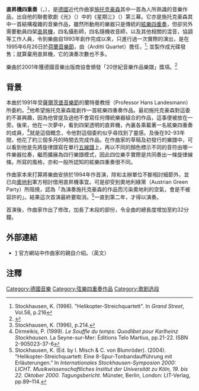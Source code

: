 '''直昇機四重奏'''（{{lang-de|Das Helikopter-Streichquartett}}，{{lang-en|the Helicopter String Quartet}}），是[[德國|德國]]近代作曲家[[施托克豪森|施托克豪森]]其中一首為人所熟識的音樂作品，出自他的聯套歌劇《光》（{{lang-de|''Licht''}}）中的《星期三》（{{lang-de|''Mittwoch''}}）第三幕。它亦是施托克豪森其中一首結構複雜的音樂作品，雖然所動用的樂器只是傳統的[[絃樂四重奏|絃樂四重奏]]，但卻另外需要動員四架[[直昇機|直昇機]]，四名攝影師，四名隨機收音師，以及其他相關的混音，協調等工作人員，令到樂曲自1993年創作完成以來，只進行過一次實際的演出，是在1995年6月26日於[[荷蘭音樂節|荷蘭音樂節]]，由{{link-en|阿迪蒂弦樂四重奏|Arditti Quartet}}（Arditti Quartet）擔任，<ref>Stockhausen, K. (1996). "Helikopter-Streichquartett". In ''Grand Street'', Vol.56, p.216</ref>; 並製作成光碟發售；就算棄用直昇機，它的演奏次數也不多。

樂曲於2001年獲德國音樂出版商協會頒發「20世紀音樂作品樂譜」獎項。<ref>{{Cite web |url=http://www.stockhausen.org/helicopter_intro.html |title=存档副本 |accessdate=2011-10-02 |archive-date=2014-11-17 |archive-url=https://web.archive.org/web/20141117125904/http://www.stockhausen.org/helicopter_intro.html |dead-url=no }}</ref>

==背景==
本曲於1991年受[[薩爾茨堡音樂節|薩爾茨堡音樂節]]的蘭特曼教授（Professor Hans Landesmann）所委約。<ref>Stockhausen, K. (1996), p.214.</ref>他希望施托克豪森能創作一首絃樂四重奏作品。最初施托克豪森對這委約不甚興趣，因為他曾提及過他不會寫任何傳統樂器組合的作品，這事便被放在一旁。後來，他在一次夢中，看到四架透明的直昇機，內裏各乘載著一名絃樂四重奏的成員，<ref>Dirmeikis, P. (1999). ''Le Souffle du temps: Quodlibet pour Karlheinz Stockhausen''. La Seyne-sur-Mer: Éditions Telo Martius, pp.21-22. ISBN 2-905023-37-6
</ref>就是這個概念，令他對這個委約似乎尋找到了靈感。及後在92-93年間，他花了約三個多月的時間去完成作品。在作曲家的草稿及初發行的樂譜中，可以看到他是先將旋律譜寫在單行[[五線譜|五線譜]]上，再以不同的顏色標示不同的音符由哪一件樂器拉奏，繼而擴展為四行樂譜模式，因此四位樂手實際是共同奏出一條旋律線條。所寫的風格，亦和一般所認知的絃樂四重奏很不同。

作曲家本來打算將樂曲安排於1994年作首演，除和主辦單位不斷相討細節外，並已向[[奧地利|奧地利]]軍方相討借用直昇機事宜。可是卻受到奧地利綠黨（Austrian Green Party）所阻撓，認為「為演奏施托克豪森的作品而污染奧地利的空氣，會是不被容許的」。結果這次首演最終要取消。<ref>Stockhausen, K. (Ed. by I. Misch & C. von Blumröder). (2004). “Helikopter-Streichquartett: Eine 8-Spur-Tonbandaufführung mit Erläuterungen.” In ''Internationales Stockhausen-Symposion 2000: LICHT. Musikwissenschaftliches Institut der Universität zu Köln, 19. bis 22. Oktober 2000. Tagungsbericht''. Münster, Berlin, London: LIT-Verlag, pp.89–114.</ref>一直到第二年，才得以演奏。

首演後，作曲家作出了修改，加長了末段的部份，令全曲的總長度增加至約32分鐘。

==外部連結==
*[http://www.stockhausen.org/helicopter_intro.html] {{Wayback|url=http://www.stockhausen.org/helicopter_intro.html |date=20141117125904 }} 官方網站中作曲家的親自介紹。（英文）

==注釋==
{{reflist}}
[[Category:德國音樂|Category:德國音樂]]
[[Category:弦樂四重奏作品|Category:弦樂四重奏作品]]
[[Category:歌剧选段|Category:歌剧选段]]